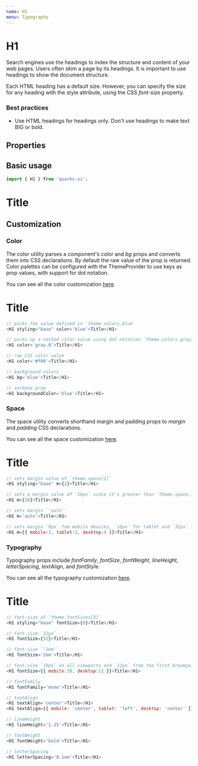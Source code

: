 ```yaml
---
name: H1
menu: Typography
---
```



# H1

Search engines use the headings to index the structure and content of your web pages. Users often skim a page by its headings. It is important to use headings to show the document structure.

Each HTML heading has a default size. However, you can specify the size for any heading with the style attribute, using the CSS _font-size_ property.

### Best practices

-   Use HTML headings for headings only. Don't use headings to make text BIG or bold.

## Properties

<Props of={H1} />

## Basic usage

```javascript
import { H1 } from 'quarks-ui';
```

<Playground>
    <H1 styling="base">Title</H1>
</Playground>

## Customization

### Color

The color utility parses a component's _color_ and _bg_ props and converts them into CSS declarations. By default the raw value of the prop is returned. Color palettes can be configured with the ThemeProvider to use keys as prop values, with support for dot notation.

You can see all the color customization [here](https://styled-system.com/api/#color).

<Playground>
    <H1 styling="base" color="blue">
        Title
    </H1>
</Playground>

```javascript
// picks the value defined in `theme.colors.blue`
<H1 styling="base" color='blue'>Title</H1>

// picks up a nested color value using dot notation `theme.colors.gray[0]`
<H1 color='gray.0'>Title</H1>

// raw CSS color value
<H1 color='#f00'>Title</H1>

// background colors
<H1 bg='blue'>Title</H1>

// verbose prop
<H1 backgroundColor='blue'>Title</H1>
```

### Space

The space utility converts shorthand margin and padding props to _margin_ and _padding_ CSS declarations.

You can see all the space customization [here](https://styled-system.com/api#space).

<Playground>
    <H1 styling="base" m={2}>
        Title
    </H1>
</Playground>

```javascript
// sets margin value of `theme.space[2]`
<H1 styling="base" m={2}>Title</H1>

// sets a margin value of `16px` since it's greater than `theme.space.length`
<H1 m={16}>Title</H1>

// sets margin `'auto'`
<H1 m='auto'>Title</H1>

// sets margin `8px` fom mobile devices, `16px` for tablet and `32px` for desktop from the first breakpoint and up
<H1 m={{ mobile:2, tablet:3, desktop:4 }}>Title</H1>
```

### Typography

Typography props include _fontFamily_, _fontSize_, _fontWeight_, _lineHeight_, _letterSpacing_, _textAlign_, and _fontStyle_.

You can see all the typography customization [here](https://styled-system.com/api/#typography).

<Playground>
    <H1 styling="base" fontSize={8}>
        Title
    </H1>
</Playground>

```javascript
// font-size of `theme.fontSizes[8]`
<H1 styling="base" fontSize={8}>Title</H1>

// font-size `32px`
<H1 fontSize={32}>Title</H1>

// font-size `'2em'`
<H1 fontSize='2em'>Title</H1>

// font-size `10px` on all viewports and `12px` from the first breakpoint and up
<H1 fontSize={{ mobile:10, desktop:12 }}>Title</H1>

// fontFamily
<H1 fontFamily='mono'>Title</H1>

// textAlign
<H1 textAlign='center'>Title</H1>
<H1 textAlign={{ mobile: 'center', tablet: 'left', desktop: 'center' }}>Title</H1>

// lineHeight
<H1 lineHeight='1.25'>Title</H1>

// fontWeight
<H1 fontWeight='bold'>Title</H1>

// letterSpacing
<H1 letterSpacing='0.1em'>Title</H1>
```
